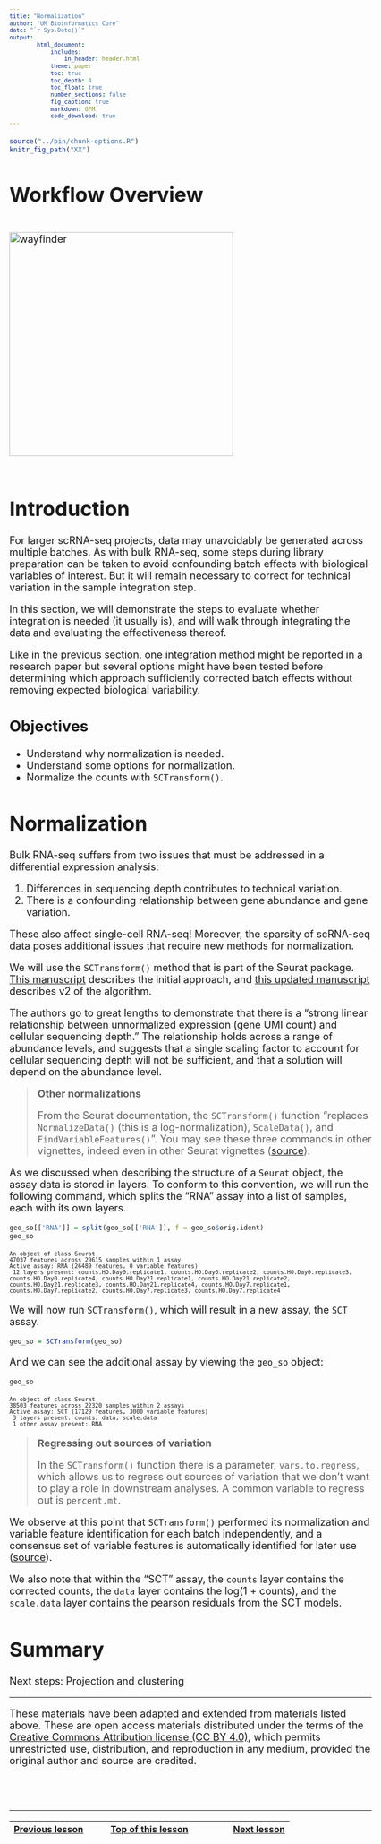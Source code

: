 ```yaml
---
title: "Normalization"
author: "UM Bioinformatics Core"
date: "`r Sys.Date()`"
output:
        html_document:
            includes:
                in_header: header.html
            theme: paper
            toc: true
            toc_depth: 4
            toc_float: true
            number_sections: false
            fig_caption: true
            markdown: GFM
            code_download: true
---
```


<style type="text/css">
body, td {
   font-size: 18px;
}
code.r{
  font-size: 12px;
}
pre {
  font-size: 12px
}
</style>

```r
source("../bin/chunk-options.R")
knitr_fig_path("XX")
```

# Workflow Overview {.unlisted .unnumbered}

<br/>
<img src="images/wayfinder/wayfinder.png" alt="wayfinder" style="height: 400px;"/>
<br/>
<br/> 

# Introduction 

For larger scRNA-seq projects, data may unavoidably be generated across multiple batches. As with bulk RNA-seq, some steps during library preparation can be taken to avoid confounding batch effects with biological variables of interest. But it will remain necessary to correct for technical variation in the sample integration step. <!-- More here? --> 

In this section, we will demonstrate the steps to evaluate whether integration is needed (it usually is), and will walk through integrating the data and evaluating the effectiveness thereof. 

Like in the previous section, one integration method might be reported in a research paper but several options might have been tested before determining which approach sufficiently corrected batch effects without removing expected biological variability.

## Objectives

- Understand why normalization is needed.
- Understand some options for normalization.
- Normalize the counts with `SCTransform()`.

# Normalization

Bulk RNA-seq suffers from two issues that must be addressed in a differential expression analysis:

1. Differences in sequencing depth contributes to technical variation.
2. There is a confounding relationship between gene abundance and gene variation.

These also affect single-cell RNA-seq! Moreover, the sparsity of scRNA-seq data poses additional issues that require new methods for normalization.

We will use the `SCTransform()` method that is part of the Seurat package. [This manuscript](https://genomebiology-biomedcentral-com/articles/10.1186/s13059-021-02584-9) describes the initial approach, and [this updated manuscript](https://link.springer.com/article/10.1186/s13059-021-02584-9) describes v2 of the algorithm.

The authors go to great lengths to demonstrate that there is a "strong linear relationship between unnormalized expression (gene UMI count) and cellular sequencing depth." The relationship holds across a range of abundance levels, and suggests that a single scaling factor to account for cellular sequencing depth will not be sufficient, and that a solution will depend on the abundance level.

> **Other normalizations**
> 
> From the Seurat documentation, the `SCTransform()` function "replaces `NormalizeData()` (this is a log-normalization), `ScaleData()`, and `FindVariableFeatures()`". You may see these three commands in other vignettes, indeed even in other Seurat vignettes ([source](https://satijalab.org/seurat/articles/sctransform_vignette)).

As we discussed when describing the structure of a `Seurat` object, the assay data is stored in layers. To conform to this convention, we will run the following command, which splits the "RNA" assay into a list of samples, each with its own layers.

```r
geo_so[['RNA']] = split(geo_so[['RNA']], f = geo_so$orig.ident)
geo_so
```
~~~
An object of class Seurat 
47037 features across 29615 samples within 1 assay
Active assay: RNA (26489 features, 0 variable features)
 12 layers present: counts.HO.Day0.replicate1, counts.HO.Day0.replicate2, counts.HO.Day0.replicate3, counts.HO.Day0.replicate4, counts.HO.Day21.replicate1, counts.HO.Day21.replicate2, counts.HO.Day21.replicate3, counts.HO.Day21.replicate4, counts.HO.Day7.replicate1, counts.HO.Day7.replicate2, counts.HO.Day7.replicate3, counts.HO.Day7.replicate4
~~~

We will now run `SCTransform()`, which will result in a new assay, the `SCT` assay.

```r
geo_so = SCTransform(geo_so)
```

And we can see the additional assay by viewing the `geo_so` object:

```r
geo_so
```
~~~
An object of class Seurat 
38503 features across 22320 samples within 2 assays 
Active assay: SCT (17129 features, 3000 variable features)
 3 layers present: counts, data, scale.data
 1 other assay present: RNA
~~~

> **Regressing out sources of variation**
> 
> In the `SCTransform()` function there is a parameter, `vars.to.regress`, which allows us to regress out sources of variation that we don't want to play a role in downstream analyses. A common variable to regress out is `percent.mt`.

We observe at this point that `SCTransform()` performed its normalization and variable feature identification for each batch independently, and a consensus set of variable features is automatically identified for later use ([source](https://satijalab.org/seurat/articles/seurat5_integration)).

We also note that within the "SCT" assay, the `counts` layer contains the corrected counts, the `data` layer contains the log(1 + counts), and the `scale.data` layer contains the pearson residuals from the SCT models.

# Summary

Next steps: Projection and clustering

----

These materials have been adapted and extended from materials listed above. These are open access materials distributed under the terms of the [Creative Commons Attribution license (CC BY 4.0)](http://creativecommons.org/licenses/by/4.0/), which permits unrestricted use, distribution, and reproduction in any medium, provided the original author and source are credited.

<br/>
<br/>
<hr/>
| [Previous lesson](02-QCandFiltering.html) | [Top of this lesson](#top) | [Next lesson](PCAandDimReduction.html) |
| :--- | :----: | ---: |




